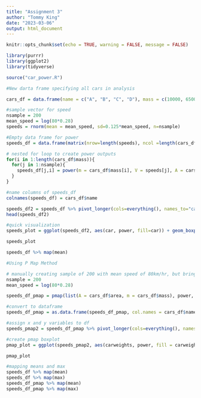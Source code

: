 ```yaml
---
title: "Assignment 3"
author: "Tommy King"
date: "2023-03-06"
output: html_document
---
```


```r
knitr::opts_chunk$set(echo = TRUE, warning = FALSE, message = FALSE)

library(purrr)
library(ggplot2)
library(tidyverse)

```

```r
source("car_power.R")

#New darta frame specifying all cars in analysis 

cars_df = data.frame(name = c("A", "B", "C", "D"), mass = c(10000, 65000, 38000, 5000), area = c(22,30,22,10))

#sample vector for speed 
nsample = 200
mean_speed = log(80*0.28)
speeds = rnorm(mean = mean_speed, sd=0.125*mean_speed, n=nsample)

#Empty data frame for power
speeds_df = data.frame(matrix(nrow=length(speeds), ncol =length(cars_df$name)))

# nested for loop to create power outputs 
for(i in 1:length(cars_df$mass)){
  for(j in 1:nsample){
    speeds_df[j,i] = power(m = cars_df$mass[i], V = speeds[j], A = cars_df$area[i])
  }
}

#name columns of speeds_df 
colnames(speeds_df) = cars_df$name

speeds_df2 = speeds_df %>% pivot_longer(cols=everything(), names_to="car", values_to = "power")
head(speeds_df2)

#quick visualization 
speeds_plot = ggplot(speeds_df2, aes(car, power, fill=car)) + geom_boxplot() +ggtitle("For Loop Method") + labs(y = "Power (w)", x = "Car Type", fill = "Car Type")

speeds_plot

speeds_df %>% map(mean)

```

```r
#Using P Map Method 

# manually creating sample of 200 with mean speed of 80km/hr, but bringing it to m/s
nsample = 200 
mean_speed = log(80*0.28)

speeds_df_pmap = pmap(list(A = cars_df$area, m = cars_df$mass), power, V=speeds)

#convert to dataframe
speeds_df_pmap = as.data.frame(speeds_df_pmap, col.names = cars_df$name)

#assign x and y variables to df 
speeds_pmap2 = speeds_df_pmap %>% pivot_longer(cols=everything(), names_to = "carweights", values_to = "power")

#create pmap boxplot 
pmap_plot = ggplot(speeds_pmap2, aes(carweights, power, fill = carweights)) + geom_boxplot() + ggtitle("Pmap Method") + labs(y = "Power (Kwh)", x = "Car Type", fill = "Car Type")

pmap_plot

```

```r
#mapping means and max
speeds_df %>% map(mean)
speeds_df %>% map(max)
speeds_df_pmap %>% map(mean)
speeds_df_pmap %>% map(max)
```




